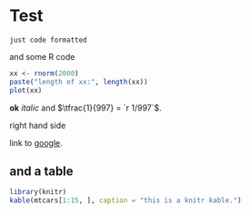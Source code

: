 # Test

```
just code formatted
```

and some R code

```r
xx <- rnorm(2000)
paste("length of xx:", length(xx))
plot(xx)
```

**ok** _italic_ and $\tfrac{1}{997} = `r 1/997`$.

<div align='right'>right hand side</div>

link to [google](https://google.com).

## and a table

```r
library(knitr)
kable(mtcars[1:15, ], caption = "this is a knitr kable.")
```
